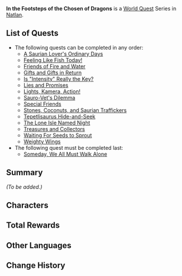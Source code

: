 {{Meta
|missing_summary = yes
}}
{{Chapter Infobox
|image    = In the Footsteps of the Chosen of Dragons Chapter.png
|type     = World
|major    = 
|region   = Natlan
}}
'''In the Footsteps of the Chosen of Dragons''' is a [[World Quest]] Series in [[Natlan]].

==List of Quests==
* The following quests can be completed in any order:
** [[A Saurian Lover's Ordinary Days]]
** [[Feeling Like Fish Today!]]
** [[Friends of Fire and Water]]
** [[Gifts and Gifts in Return]]
** [[Is "Intensity" Really the Key?]]
** [[Lies and Promises]]
** [[Lights, Kamera, Action!]]
** [[Sauro-Vet's Dilemma]]
** [[Special Friends]]
** [[Stones, Coconuts, and Saurian Traffickers]]
** [[Tepetlisaurus Hide-and-Seek]]
** [[The Lone Isle Named Night]]
** [[Treasures and Collectors]]
** [[Waiting For Seeds to Sprout]]
** [[Weighty Wings]]
* The following quest must be completed last:
** [[Someday, We All Must Walk Alone]]

==Summary==
''(To be added.)''

==Characters==
{{Character Appearances|In the Footsteps of the Chosen of Dragons Chapter|type=Chapter}}

==Total Rewards==
{{Quest Rewards List|In the Footsteps of the Chosen of Dragons Chapter Quests}}

==Other Languages==
{{Other Languages
|en       = In the Footsteps of the Chosen of Dragons
|zhs      = 龙选者的旅迹
|zhs_rm   = Lóngxuǎn-zhě de Lǚjì
|zht      = 龍選者的旅跡
|zht_rm   = Lóngxuǎn-zhě de Lǚjī
|zh_tl    = Footsteps of the Dragon-Chosen
|ja       = 龍に選ばれし者の旅路
|ja_rm    = Ryuu ni Erabareshi Mono no Tabiji
|ja_tl    = Journey of the Chosen of Dragons
|ko       = 용에게 선택받은 자의 여정
|ko_tl    = 
|es       = El periplo del  elegido de los dragones
|es_tl    = The Journey of the Chosen of the Dragons
|fr       = Sur les traces de l'élu des dragons
|fr_tl    = In the Footsteps of the Chosen of Dragons
|ru       = По следам избранника драконов
|ru_tl    = In the Footsteps of the Chosen of Dragons
|th       = เส้นทางของผู้ถูกเลือกโดยมังกร
|th_rm    = 
|th_tl    = 
|vi       = Dấu Chân Của Người Được Rồng Lựa Chọn
|vi_tl    = Footsteps of the Dragon-Chosen
|de       = In den Spuren des von den Drachen Auserwählten
|de_tl    = In the Footsteps of the Chosen of Dragons
|id       = Perjalanan Seorang Pilihan Naga
|id_tl    = The Journey of the Chosen of Dragons
|pt       = Nos Passos do Escolhido dos Dragões
|pt_tl    = 
|tr       = Ejderhaların Seçilmişinin İzinde
|tr_tl    = 
|it       = Sulle orme del Prescelto dei Draghi
|it_tl    = 
}}

==Change History==
{{Change History|5.0}}